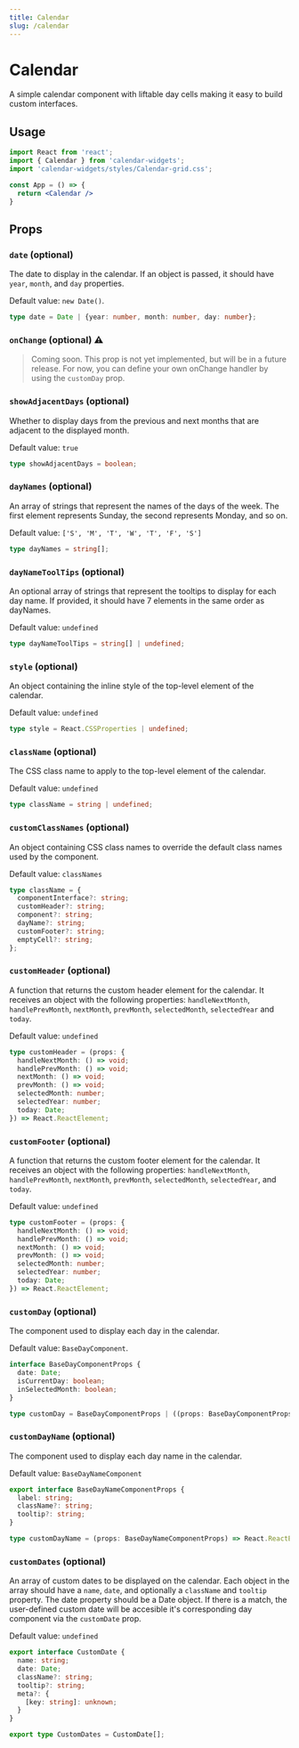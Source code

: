 ```yaml
---
title: Calendar
slug: /calendar
---
```



# Calendar

A simple calendar component with liftable day cells making it easy to build custom interfaces.


## Usage

```jsx
import React from 'react';
import { Calendar } from 'calendar-widgets';
import 'calendar-widgets/styles/Calendar-grid.css';

const App = () => {
  return <Calendar />
}
```

## Props

### `date` (optional)

The date to display in the calendar. If an object is passed, it should have `year`, `month`, and `day` properties. 

Default value: `new Date()`. 

```ts
type date = Date | {year: number, month: number, day: number};
```

### `onChange` (optional) ⚠️

> Coming soon. This prop is not yet implemented, but will be in a future release. For now, you can define your own onChange handler by using the `customDay` prop.

### `showAdjacentDays` (optional)

Whether to display days from the previous and next months that are adjacent to the displayed month. 

Default value: `true`

```ts
type showAdjacentDays = boolean;
```

### `dayNames` (optional)

An array of strings that represent the names of the days of the week. The first element represents Sunday, the second represents Monday, and so on. 

Default value: `['S', 'M', 'T', 'W', 'T', 'F', 'S']`

```ts
type dayNames = string[];
```

### `dayNameToolTips` (optional)

An optional array of strings that represent the tooltips to display for each day name. If provided, it should have 7 elements in the same order as dayNames.

Default value: `undefined`

```ts
type dayNameToolTips = string[] | undefined;
```

### `style` (optional)

An object containing the inline style of the top-level element of the calendar.

Default value: `undefined`

```ts
type style = React.CSSProperties | undefined;
```

### `className` (optional)

The CSS class name to apply to the top-level element of the calendar.

Default value: `undefined`

```ts
type className = string | undefined;
```

### `customClassNames` (optional)
An object containing CSS class names to override the default class names used by the component. 

Default value: `classNames`

```ts
type className = {
  componentInterface?: string; 
  customHeader?: string; 
  component?: string; 
  dayName?: string; 
  customFooter?: string; 
  emptyCell?: string;
};
```

### `customHeader` (optional)

A function that returns the custom header element for the calendar. It receives an object with the following properties:  `handleNextMonth`, `handlePrevMonth`, `nextMonth`, `prevMonth`, `selectedMonth`, `selectedYear` and `today`.

Default value: `undefined`

```ts
type customHeader = (props: {
  handleNextMonth: () => void;
  handlePrevMonth: () => void;
  nextMonth: () => void;
  prevMonth: () => void;
  selectedMonth: number;
  selectedYear: number;
  today: Date;
}) => React.ReactElement;
```

### `customFooter` (optional)

A function that returns the custom footer element for the calendar. It receives an object with the following properties: `handleNextMonth`, `handlePrevMonth`, `nextMonth`, `prevMonth`, `selectedMonth`, `selectedYear`, and `today`.

Default value: `undefined`

```ts
type customFooter = (props: {
  handleNextMonth: () => void;
  handlePrevMonth: () => void;
  nextMonth: () => void;
  prevMonth: () => void;
  selectedMonth: number;
  selectedYear: number;
  today: Date;
}) => React.ReactElement;
```

### `customDay` (optional)

The component used to display each day in the calendar. 

Default value: `BaseDayComponent`.

```ts
interface BaseDayComponentProps {
  date: Date;
  isCurrentDay: boolean;
  inSelectedMonth: boolean;
}

type customDay = BaseDayComponentProps | ((props: BaseDayComponentProps) => React.ReactElement)
```

### `customDayName` (optional)

The component used to display each day name in the calendar. 

Default value: `BaseDayNameComponent`

```ts
export interface BaseDayNameComponentProps {
  label: string;
  className?: string;
  tooltip?: string;
}

type customDayName = (props: BaseDayNameComponentProps) => React.ReactElement
```

### `customDates` (optional)
An array of custom dates to be displayed on the calendar. Each object in the array should have a `name`, `date`, and optionally a `className` and `tooltip` property. The date property should be a Date object. If there is a match, the user-defined custom date will be accesible it's corresponding day component via the `customDate` prop.

Default value: `undefined`

```ts
export interface CustomDate {
  name: string;
  date: Date;
  className?: string;
  tooltip?: string;
  meta?: {
    [key: string]: unknown;
  }
}

export type CustomDates = CustomDate[];
```
